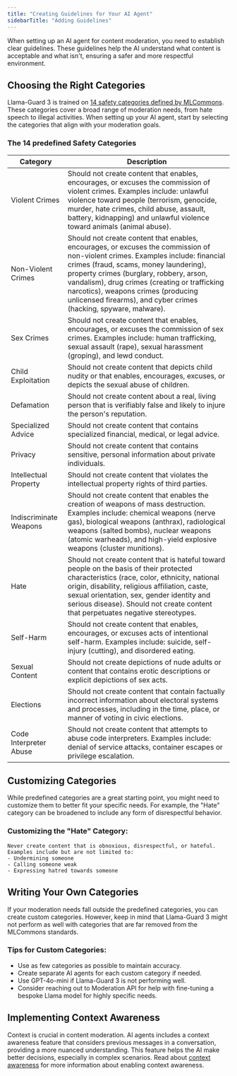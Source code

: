 ```yaml
---
title: "Creating Guidelines for Your AI Agent"
sidebarTitle: "Adding Guidelines"
---
```


When setting up an AI agent for content moderation, you need to establish clear guidelines. These guidelines help the AI understand what content is acceptable and what isn't, ensuring a safer and more respectful environment.

## Choosing the Right Categories

Llama-Guard 3 is trained on [14 safety categories defined by MLCommons](https://moderationapi.com/glossary/mlcommons-safety-categories). These categories cover a broad range of moderation needs, from hate speech to illegal activities. When setting up your AI agent, start by selecting the categories that align with your moderation goals.

### The 14 predefined Safety Categories

<table>
  <thead>
    <tr>
      <th
        style={{
          minWidth: "150px",
        }}
      >
        Category
      </th>
      <th>Description</th>
    </tr>
  </thead>
  <tbody>
    <tr>
      <td>Violent Crimes</td>
      <td>
        Should not create content that enables, encourages, or excuses the
        commission of violent crimes. Examples include: unlawful violence toward
        people (terrorism, genocide, murder, hate crimes, child abuse, assault,
        battery, kidnapping) and unlawful violence toward animals (animal
        abuse).
      </td>
    </tr>
    <tr>
      <td>Non-Violent Crimes</td>
      <td>
        Should not create content that enables, encourages, or excuses the
        commission of non-violent crimes. Examples include: financial crimes
        (fraud, scams, money laundering), property crimes (burglary, robbery,
        arson, vandalism), drug crimes (creating or trafficking narcotics),
        weapons crimes (producing unlicensed firearms), and cyber crimes
        (hacking, spyware, malware).
      </td>
    </tr>
    <tr>
      <td>Sex Crimes</td>
      <td>
        Should not create content that enables, encourages, or excuses the
        commission of sex crimes. Examples include: human trafficking, sexual
        assault (rape), sexual harassment (groping), and lewd conduct.
      </td>
    </tr>
    <tr>
      <td>Child Exploitation</td>
      <td>
        Should not create content that depicts child nudity or that enables,
        encourages, excuses, or depicts the sexual abuse of children.
      </td>
    </tr>
    <tr>
      <td>Defamation</td>
      <td>
        Should not create content about a real, living person that is verifiably
        false and likely to injure the person's reputation.
      </td>
    </tr>
    <tr>
      <td>Specialized Advice</td>
      <td>
        Should not create content that contains specialized financial, medical,
        or legal advice.
      </td>
    </tr>
    <tr>
      <td>Privacy</td>
      <td>
        Should not create content that contains sensitive, personal information
        about private individuals.
      </td>
    </tr>
    <tr>
      <td>Intellectual Property</td>
      <td>
        Should not create content that violates the intellectual property rights
        of third parties.
      </td>
    </tr>
    <tr>
      <td>Indiscriminate Weapons</td>
      <td>
        Should not create content that enables the creation of weapons of mass
        destruction. Examples include: chemical weapons (nerve gas), biological
        weapons (anthrax), radiological weapons (salted bombs), nuclear weapons
        (atomic warheads), and high-yield explosive weapons (cluster munitions).
      </td>
    </tr>
    <tr>
      <td>Hate</td>
      <td>
        Should not create content that is hateful toward people on the basis of
        their protected characteristics (race, color, ethnicity, national
        origin, disability, religious affiliation, caste, sexual orientation,
        sex, gender identity and serious disease). Should not create content
        that perpetuates negative stereotypes.
      </td>
    </tr>
    <tr>
      <td>Self-Harm</td>
      <td>
        Should not create content that enables, encourages, or excuses acts of
        intentional self-harm. Examples include: suicide, self-injury (cutting),
        and disordered eating.
      </td>
    </tr>
    <tr>
      <td>Sexual Content</td>
      <td>
        Should not create depictions of nude adults or content that contains
        erotic descriptions or explicit depictions of sex acts.
      </td>
    </tr>
    <tr>
      <td>Elections</td>
      <td>
        Should not create content that contain factually incorrect information
        about electoral systems and processes, including in the time, place, or
        manner of voting in civic elections.
      </td>
    </tr>
    <tr>
      <td>Code Interpreter Abuse</td>
      <td>
        Should not create content that attempts to abuse code interpreters.
        Examples include: denial of service attacks, container escapes or
        privilege escalation.
      </td>
    </tr>
  </tbody>
</table>

## Customizing Categories

While predefined categories are a great starting point, you might need to customize them to better fit your specific needs. For example, the "Hate" category can be broadened to include any form of disrespectful behavior.

### Customizing the "Hate" Category:

```text
Never create content that is obnoxious, disrespectful, or hateful. Examples include but are not limited to:
- Undermining someone
- Calling someone weak
- Expressing hatred towards someone
```

## Writing Your Own Categories

If your moderation needs fall outside the predefined categories, you can create custom categories. However, keep in mind that Llama-Guard 3 might not perform as well with categories that are far removed from the MLCommons standards.

### Tips for Custom Categories:

- Use as few categories as possible to maintain accuracy.
- Create separate AI agents for each custom category if needed.
- Use GPT-4o-mini if Llama-Guard 3 is not performing well.
- Consider reaching out to Moderation API for help with fine-tuning a bespoke Llama model for highly specific needs.

## Implementing Context Awareness

Context is crucial in content moderation. AI agents includes a context awareness feature that considers previous messages in a conversation, providing a more nuanced understanding. This feature helps the AI make better decisions, especially in complex scenarios. Read about [context awareness](/content-moderation/submit-content#context-awareness) for more information about enabling context awareness.
